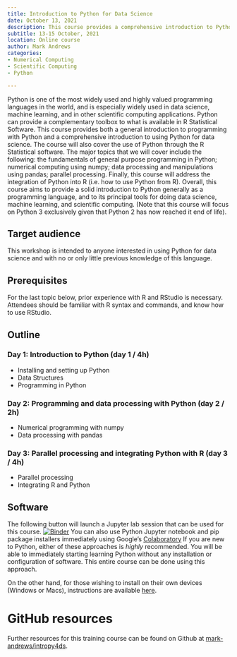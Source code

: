```yaml
---
title: Introduction to Python for Data Science
date: October 13, 2021
description: This course provides a comprehensive introduction to Python programming with a focus on data science applications. Major topics include general purpose programming in Python, numerical computing with numpy, data processing with pandas, and parallel processing. The course also covers the integration of Python into R Statistical software.
subtitle: 13-15 October, 2021
location: Online course
author: Mark Andrews
categories:
- Numerical Computing
- Scientific Computing
- Python

---
```


Python is one of the most widely used and highly valued programming languages in the world, and is especially widely used in data science, machine learning, and in other scientific computing applications. Python can provide a complementary toolbox to what is available in R Statistical Software.
This course provides both a general introduction to programming with Python and a comprehensive introduction to using Python for data science. The course will also cover the use of Python through the R Statistical software. The major topics that we will cover include the following: the fundamentals of general purpose programming in Python; numerical computing using numpy; data processing and manipulations using pandas; parallel processing. Finally, this course will address the integration of Python into R (i.e. how to use Python from R). Overall, this course aims to provide a solid introduction to Python generally as a programming language, and to its principal tools for doing data science, machine learning, and scientific computing. (Note that this course will focus on Python 3 exclusively given that Python 2 has now reached it end of life).

## Target audience

This workshop is intended to anyone interested in using Python for data science and with no or only little previous knowledge of this language.

## Prerequisites

For the last topic below, prior experience with R and RStudio is necessary. Attendees should be familiar with R syntax and commands, and know how to use RStudio.

## Outline

### Day 1: Introduction to Python (day 1 / 4h)

- Installing and setting up Python
- Data Structures
- Programming in Python

### Day 2: Programming and data processing with Python (day 2 / 2h)

- Numerical programming with numpy
- Data processing with pandas

### Day 3: Parallel processing and integrating Python with R (day 3 / 4h)

- Parallel processing
- Integrating R and Python

## Software

The following button will launch a Jupyter lab session that can be used for this course.
[![Binder](https://mybinder.org/badge_logo.svg)](https://mybinder.org/v2/gh/mark-andrews/intropy4ds/binder)
You can also use Python Jupyter notebook and pip package installers immediately using Google's [Colaboratory](https://colab.research.google.com/)
If you are new to Python, either of these approaches is *highly* recommended. You will be able to immediately starting learning Python without any installation or configuration of software.
This entire course can be done using this approach.

On the other hand, for those wishing to install on their own devices (Windows or Macs), instructions are available [here](https://github.com/mark-andrews/intropy4ds/blob/master/software.md).

# GitHub resources

Further resources for this training course can be found on Github at [mark-andrews/intropy4ds](https://github.com/mark-andrews/intropy4ds).
